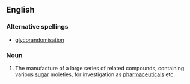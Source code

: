 ==English==

===Alternative spellings===
*[[glycorandomisation]]

===Noun===
{{en-noun}}

#{{organic chemistry}} The manufacture of a large series of related compounds, containing various [[sugar]] moieties, for investigation as [[pharmaceutical]]s etc.